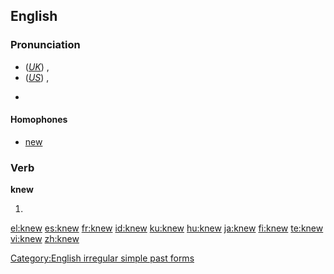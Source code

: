 {{wikipedia|dab=knew}}
==English==

{{rank|mind|heart|going|205|knew|seen|better|name}}

===Pronunciation===
* (''[[Received Pronunciation|UK]]'') {{IPA|/ˈnjuː/}}, {{SAMPA|/"nju:/}}
* (''[[General American|US]]'') {{IPA|/ˈnuː/}}, {{SAMPA|/"nu:/}}
* {{audio|en-us-knew.ogg|Audio (US)}}
*: {{rhymes|uː}}

====Homophones====
* [[new]]

===Verb===
'''knew'''

# {{simple past of|[[know]]}}

[[Category:English irregular simple past forms]]

[[el:knew]]
[[es:knew]]
[[fr:knew]]
[[id:knew]]
[[ku:knew]]
[[hu:knew]]
[[ja:knew]]
[[fi:knew]]
[[te:knew]]
[[vi:knew]]
[[zh:knew]]
